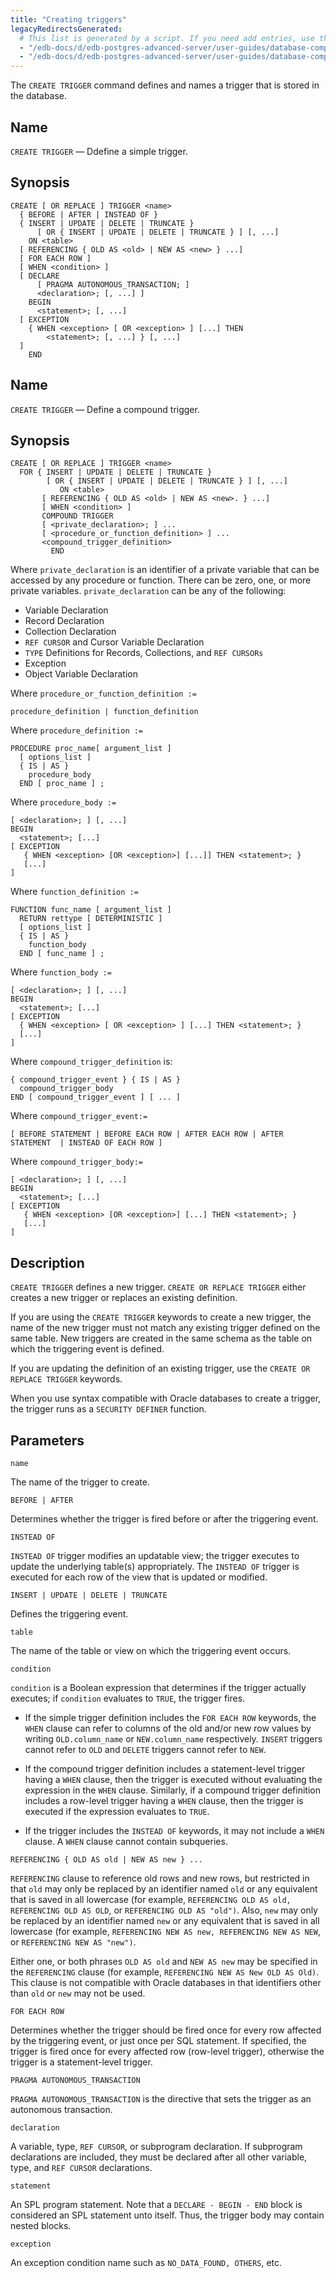 ```yaml
---
title: "Creating triggers"
legacyRedirectsGenerated:
  # This list is generated by a script. If you need add entries, use the `legacyRedirects` key.
  - "/edb-docs/d/edb-postgres-advanced-server/user-guides/database-compatibility-for-oracle-developers-guide/9.6/Database_Compatibility_for_Oracle_Developers_Guide_v9.6.1.085.html"
  - "/edb-docs/d/edb-postgres-advanced-server/user-guides/database-compatibility-for-oracle-developers-guide/9.5/Database_Compatibility_for_Oracle_Developers_Guide.1.179.html"
---
```


<div id="creating_triggers" class="registered_link"></div>

The `CREATE TRIGGER` command defines and names a trigger that is stored in the database.

## Name

`CREATE TRIGGER` &mdash; Ddefine a simple trigger.

## Synopsis

```text
CREATE [ OR REPLACE ] TRIGGER <name>
  { BEFORE | AFTER | INSTEAD OF }
  { INSERT | UPDATE | DELETE | TRUNCATE }
      [ OR { INSERT | UPDATE | DELETE | TRUNCATE } ] [, ...]
    ON <table>
  [ REFERENCING { OLD AS <old> | NEW AS <new> } ...]
  [ FOR EACH ROW ]
  [ WHEN <condition> ]
  [ DECLARE
      [ PRAGMA AUTONOMOUS_TRANSACTION; ]
      <declaration>; [, ...] ]
    BEGIN
      <statement>; [, ...]
  [ EXCEPTION
    { WHEN <exception> [ OR <exception> ] [...] THEN
        <statement>; [, ...] } [, ...]
  ]
    END
```

## Name

`CREATE TRIGGER` &mdash; Define a compound trigger.

## Synopsis

```text
CREATE [ OR REPLACE ] TRIGGER <name>
  FOR { INSERT | UPDATE | DELETE | TRUNCATE }
        [ OR { INSERT | UPDATE | DELETE | TRUNCATE } ] [, ...]
           ON <table>
       [ REFERENCING { OLD AS <old> | NEW AS <new>. } ...]
       [ WHEN <condition> ]
       COMPOUND TRIGGER
       [ <private_declaration>; ] ...
       [ <procedure_or_function_definition> ] ...
       <compound_trigger_definition>
         END
```

Where `private_declaration` is an identifier of a private variable that can be accessed by any procedure or function. There can be zero, one, or more private variables. `private_declaration` can be any of the following:

-   Variable Declaration
-   Record Declaration
-   Collection Declaration
-   `REF CURSOR` and Cursor Variable Declaration
-   `TYPE` Definitions for Records, Collections, and `REF CURSORs`
-   Exception
-   Object Variable Declaration

Where `procedure_or_function_definition :=`

`procedure_definition | function_definition`

Where `procedure_definition :=`

```text
PROCEDURE proc_name[ argument_list ]
  [ options_list ]
  { IS | AS }
    procedure_body
  END [ proc_name ] ;
```

Where `procedure_body :=`

```text
[ <declaration>; ] [, ...]
BEGIN
  <statement>; [...]
[ EXCEPTION
   { WHEN <exception> [OR <exception>] [...]] THEN <statement>; }
   [...]
]
```

Where `function_definition :=`

```text
FUNCTION func_name [ argument_list ]
  RETURN rettype [ DETERMINISTIC ]
  [ options_list ]
  { IS | AS }
    function_body
  END [ func_name ] ;
```

Where `function_body :=`

```text
[ <declaration>; ] [, ...]
BEGIN
  <statement>; [...]
[ EXCEPTION
  { WHEN <exception> [ OR <exception> ] [...] THEN <statement>; }
  [...]
]
```

Where `compound_trigger_definition` is:

```text
{ compound_trigger_event } { IS | AS }
  compound_trigger_body
END [ compound_trigger_event ] [ ... ]
```

Where `compound_trigger_event:=`

```text
[ BEFORE STATEMENT | BEFORE EACH ROW | AFTER EACH ROW | AFTER STATEMENT  | INSTEAD OF EACH ROW ]
```

Where `compound_trigger_body:=`

```text
[ <declaration>; ] [, ...]
BEGIN
  <statement>; [...]
[ EXCEPTION
   { WHEN <exception> [OR <exception>] [...] THEN <statement>; }
   [...]
]
```

## Description

`CREATE TRIGGER` defines a new trigger. `CREATE OR REPLACE TRIGGER` either creates a new trigger or replaces an existing definition.

If you are using the `CREATE TRIGGER` keywords to create a new trigger, the name of the new trigger must not match any existing trigger defined on the same table. New triggers are created in the same schema as the table on which the triggering event is defined.

If you are updating the definition of an existing trigger, use the `CREATE OR REPLACE TRIGGER` keywords.

When you use syntax compatible with Oracle databases to create a trigger, the trigger runs as a `SECURITY DEFINER` function.

## Parameters

`name`

 The name of the trigger to create.

`BEFORE | AFTER`

 Determines whether the trigger is fired before or after the triggering event.

`INSTEAD OF`

 `INSTEAD OF` trigger modifies an updatable view; the trigger executes to update the underlying table(s) appropriately. The `INSTEAD OF` trigger is executed for each row of the view that is updated or modified.

`INSERT | UPDATE | DELETE | TRUNCATE`

 Defines the triggering event.

`table`

 The name of the table or view on which the triggering event occurs.

`condition`

 `condition` is a Boolean expression that determines if the trigger actually executes; if `condition` evaluates to `TRUE`, the trigger fires.

-   If the simple trigger definition includes the `FOR EACH ROW` keywords, the `WHEN` clause can refer to columns of the old and/or new row values by writing `OLD.column_name` or `NEW.column_name` respectively. `INSERT` triggers cannot refer to `OLD` and `DELETE` triggers cannot refer to `NEW`.

-   If the compound trigger definition includes a statement-level trigger having a `WHEN` clause, then the trigger is executed without evaluating the expression in the `WHEN` clause. Similarly, if a compound trigger definition includes a row-level trigger having a `WHEN` clause, then the trigger is executed if the expression evaluates to `TRUE`.

-   If the trigger includes the `INSTEAD OF` keywords, it may not include a `WHEN` clause. A `WHEN` clause cannot contain subqueries.

`REFERENCING { OLD AS old | NEW AS new } ...`

 `REFERENCING` clause to reference old rows and new rows, but restricted in that `old` may only be replaced by an identifier named `old` or any equivalent that is saved in all lowercase (for example, `REFERENCING OLD AS old, REFERENCING OLD AS OLD`, or `REFERENCING OLD AS "old")`. Also, `new` may only be replaced by an identifier named `new` or any equivalent that is saved in all lowercase (for example, `REFERENCING NEW AS new, REFERENCING NEW AS NEW`, or `REFERENCING NEW AS "new")`.

 Either one, or both phrases `OLD AS old` and `NEW AS new` may be specified in the `REFERENCING` clause (for example, `REFERENCING NEW AS New OLD AS Old)`. This clause is not compatible with Oracle databases in that identifiers other than `old` or `new` may not be used.

`FOR EACH ROW`

 Determines whether the trigger should be fired once for every row affected by the triggering event, or just once per SQL statement. If specified, the trigger is fired once for every affected row (row-level trigger), otherwise the trigger is a statement-level trigger.

`PRAGMA AUTONOMOUS_TRANSACTION`

 `PRAGMA AUTONOMOUS_TRANSACTION` is the directive that sets the trigger as an autonomous transaction.

`declaration`

 A variable, type, `REF CURSOR`, or subprogram declaration. If subprogram declarations are included, they must be declared after all other variable, type, and `REF CURSOR` declarations.

`statement`

 An SPL program statement. Note that a `DECLARE - BEGIN - END` block is considered an SPL statement unto itself. Thus, the trigger body may contain nested blocks.

`exception`

 An exception condition name such as `NO_DATA_FOUND, OTHERS`, etc.
